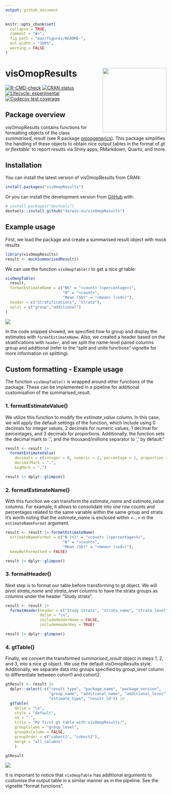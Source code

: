 ```yaml
---
output: github_document
---
```


<!-- README.md is generated from README.Rmd. Please edit that file -->

```r
knitr::opts_chunk$set(
  collapse = TRUE,
  comment = "#>",
  fig.path = "man/figures/README-",
  out.width = "100%",
  warning = FALSE
)
```

# visOmopResults <img src="man/figures/logo.png" align="right" height="200"/>

<!-- badges: start -->
[![R-CMD-check](https://github.com/darwin-eu/visOmopResults/actions/workflows/R-CMD-check.yaml/badge.svg)](https://github.com/darwin-eu/visOmopResults/actions/workflows/R-CMD-check.yaml)
[![CRAN status](https://www.r-pkg.org/badges/version/visOmopResults)](https://CRAN.R-project.org/package=visOmopResults)
[![Lifecycle: experimental](https://img.shields.io/badge/lifecycle-experimental-orange.svg)](https://lifecycle.r-lib.org/articles/stages.html#experimental)
[![Codecov test coverage](https://codecov.io/gh/darwin-eu/visOmopResults/branch/main/graph/badge.svg)](https://app.codecov.io/gh/darwin-eu/visOmopResults?branch=main)
<!-- badges: end -->


## Package overview

visOmopResults contains functions for formatting objects of the class *summarised_result* (see R package [omopgenerics](https://cran.r-project.org/package=omopgenerics)). 
This package simplifies the handling of these objects to obtain nice output tables in the format of *gt* or *flextable*' to report results via Shiny apps, RMarkdown, Quarto, and more.


## Installation

You can install the latest version of visOmopResults from CRAN:

```r
install.packages("visOmopResults")
```

Or you can install the development version from
[GitHub](https://github.com/darwin-eu/visOmopResults) with:

```r
# install.packages("devtools")
devtools::install_github("darwin-eu/visOmopResults")
```

## Example usage

First, we load the package and create a summarised result object with mock results

```r
library(visOmopResults)
result <- mockSummarisedResult()
```

We can use the function `visOmopTable()` to get a nice *gt* table:

```r
visOmopTable(
  result,
  formatEstimateName = c("N%" = "<count> (<percentage>)",
                         "N" = "<count>",
                         "Mean (SD)" = "<mean> (<sd>)"),
  header = c("Stratifications", "strata"),
  split = c("group","additional")
)
```

![](./man/figures/visOmopTable.png)

In the code snipped showed, we specified how to group and display the estimates with `formatEstimateName`. Also, we created a header based on the stratifications with `header`, and we split the name-level paired columns group and additional (refer to the "split and unite functions" vignette for more information on splitting). 


## Custom formatting - Example usage
The function `visOmopTable()` is wrapped around other functions of the package. These can be implemented in a pipeline for additional customisation of the summarised_result. 

### 1. formatEstimateValue()
We utilize this function to modify the *estimate_value* column. In this case, we will apply the default settings of the function, which include using 0 decimals for integer values, 2 decimals for numeric values, 1 decimal for percentages, and 3 decimals for proportions. Additionally, the function sets the decimal mark to '.', and the thousand/millions separator to ',' by default."

```r
result <- result |> 
  formatEstimateValue(
    decimals = c(integer = 0, numeric = 2, percentage = 1, proportion = 3),
    decimalMark = ".",
    bigMark = ",")
```

```r
result |> dplyr::glimpse()
```


### 2. formatEstimateName()
With this function we can transform the *estimate_name* and *estimate_value* columns. For example, it allows to consolidate into one row counts and percentages related to the same variable within the same group and strata. It's worth noting that the *estimate_name* is enclosed within <...> in the `estimateNameFormat` argument.
```r
result <- result |> formatEstimateName(
  estimateNameFormat = c("N (%)" = "<count> (<percentage>%)",
                         "N" = "<count>",
                         "Mean (SD)" = "<mean> (<sd>)"),
  keepNotFormatted = FALSE)
```

```r
result |> dplyr::glimpse()
```

### 3. formatHeader()
Next step is to format our table before transforming to gt object. We will pivot *strata_name* and *strata_level* columns to have the strata groups as columns under the header "Study strata".

```r
result <- result |>
  formatHeader(header = c("Study strata", "strata_name", "strata_level"),
               delim = "\n", 
               includeHeaderName = FALSE,
               includeHeaderKey = TRUE)
```

```r
result |> dplyr::glimpse()
```

### 4. gtTable()
Finally, we convert the transformed *summarised_result* object in steps 1, 2, and 3, into a nice gt object. We use the default visOmopResults style. Additionally, we separate data into groups specified by *group_level* column to differentiate between cohort1 and cohort2.

```r
gtResult <- result |>
  dplyr::select(-c("result_type", "package_name", "package_version", 
                   "group_name", "additional_name", "additional_level",
                   "estimate_type", "result_id")) |>
  gtTable(
    delim = "\n",
    style = "default",
    na = "-",
    title = "My first gt table with visOmopResults!",
    groupColumn = "group_level",
    groupAsColumn = FALSE,
    groupOrder = c("cohort1", "cohort2"),
    merge = "all_columns"
    )
```

```r
gtResult 
```

![](./man/figures/gtTable.png)

It is important to notice that `visOmopTable` has additional arguments to customise the output table in a similar manner as in the pipeline. See the vignette "format functions".

